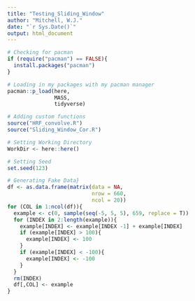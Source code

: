 ```yaml
---
title: "Testing_Sliding_Window"
author: "Mitchell, W.J."
date: "`r Sys.Date()`"
output: html_document
---
```


```r
# Checking for pacman
if (require("pacman") == FALSE){
  install.packages("pacman")
}

# Loading in my packages with my pacman manager
pacman::p_load(here,
               MASS,
               tidyverse)

# Adding custom functions
source("HRF_convolve.R")
source("Sliding_Window_Cor.R")

# Setting Working Directory
WorkDir <- here::here()

# Setting Seed
set.seed(123)
```

```r
# Generating Fake Data}
df <- as.data.frame(matrix(data = NA, 
                           nrow = 660, 
                           ncol = 20))
for (COL in 1:ncol(df)){
  example <- c(0, sample(seq(-5, 5, 5), 659, replace = T))
  for (INDEX in 2:length(example)){
    example[INDEX] <- example[INDEX -1] + example[INDEX]
    if (example[INDEX] > 100){
      example[INDEX] <- 100
    }
    if (example[INDEX] < -100){
      example[INDEX] <- -100
    }
  }
  rm(INDEX)
  df[,COL] <- example
}
```

